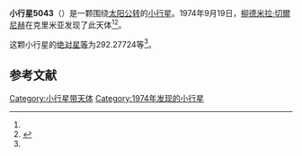 {{Infobox planet
| bgcolour = #FFFFC0
| name = 5043 Zadornov
| symbol = 
| image = 
| caption = 
| discovery = yes
| discovery_ref = 
| discoverer = [[柳德米拉·切爾尼赫|柳德米拉·切爾尼赫]]
| discovery_site = [[克里米亚|克里米亚]] 
| discovered = 1974年9月19日
| designations = yes
| mp_name = 
| named_after = 
| alt_names = 1974 SB5/ 1985 TK1
| mp_category = [[主带小行星|主带小行星]]
| orbit_ref = <ref name="a">[http://ssd.jpl.nasa.gov/sbdb.cgi?sstr=5043 5043 Zadornov] {{Wayback|url=http://ssd.jpl.nasa.gov/sbdb.cgi?sstr=5043 |date=20140901215558 }}，小行星數據庫瀏覽器（JPL Small-Body Database Browser）－[[美国国家航空航天局|美国国家航空航天局]]喷气推进实验室</ref>
| epoch = 2456400.5 (2013年4月18日更新)
| aphelion = {{convert|3.6074501|AU|km|3|abbr=on|lk=out}}
| perihelion = {{convert|2.6151903|AU|km|3|abbr=on}}
| semimajor = {{convert|3.1113202|AU|km|3|abbr=on}}
| eccentricity = 0.1594596
| period = 2004.543521 [[日|日]]<br />5.49[[儒略年|儒略年]]
| avg_speed = 
| inclination = 1.86819
| asc_node = 51.23707
| mean_anomaly = 
| arg_peri = 292.27724
| satellites = 
| physical_characteristics = yes
| dimensions = 
| mass = 
| density = 
| surface_grav = 
| escape_velocity = 
| sidereal_day = 
| axial_tilt = 
| pole_ecliptic_lat = 
| pole_ecliptic_lon = 
| albedo = 
| temperatures= 
| temp_name1 = 
| mean_temp_1 = 
| max_temp_1 = 
| temp_name2 = 
| max_temp_2 = 
| spectral_type = 
| abs_magnitude = 292.27724
}}

'''小行星5043'''（{{lang-en|5043 Zadornov}}）是一颗围绕[[太阳|太阳]][[公转|公转]]的[[小行星|小行星]]。1974年9月19日，[[柳德米拉·切爾尼赫|柳德米拉·切爾尼赫]]在克里米亚发现了此天体<ref name="a" /><ref>{{cite news|title=小行星列表|url=http://cfa-www.harvard.edu/iau/lists/NumberedMPs.txt|accessdate=2013-07-08|newspaper=哈佛大学|archive-date=2008-05-17|archive-url=https://web.archive.org/web/20080517010638/http://cfa-www.harvard.edu/iau/lists/NumberedMPs.txt|dead-url=no}}</ref>。

这颗小行星的[[绝对星等|绝对星等]]为292.27724等<ref name="a" />。

==参考文献==
{{reflist}}
{{Minor Planet Number|[[小行星5042|小行星5042]]|[[小行星5044|小行星5044]]}}

{{小天体}}

[[Category:小行星带天体|Category:小行星带天体]]
[[Category:1974年发现的小行星|Category:1974年发现的小行星]]

{{asteroid-stub}}